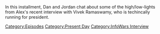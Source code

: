 {{DEFAULTSORT:
    #_EPISODE_0863:Keepin' It Fake, With Vivek
}}{{Episode
    | title           = Keepin' It Fake, With Vivek
    | caption         = Listen to this episode on [https://knowledgefight.libsyn.com/863-keepin-it-fake-with-vivek Libsyn], Read the [[Transcript/863: Keepin' It Fake, With Vivek|Unofficial Transcript]], View discussion on [https://reddit.com/17hfazk Reddit]
    | episodeNumber   = 863
    | length          = 01:49:09
    | airDate         = October 27, 2023
    | coverageDate    = October 24, 2023
    | episodeType     = [[:Category:Present Day|Present Day]], [[:Category:InfoWars Interview|InfoWars Interview]]
    | appearance      = [[Vivek Ramaswamy]], [[Donald Trump]], [[Owen Shroyer]], [[Thomas Jefferson]]
    | previousEpisode = [[862: Bankruptcy Response]]
    | nextEpisode     = [[864: October 25, 2023]]
}}

{{Stub}}

In this installment, Dan and Jordan chat about some of the high/low-lights from Alex's recent interview with Vivek Ramaswamy, who is techincally running for president.

[[Category:Episodes]]
[[Category:Present Day]]
[[Category:InfoWars Interview]]
